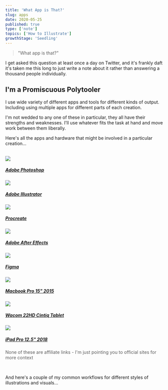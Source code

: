 ```yaml
---
title: 'What App is That?'
slug: apps
date: 2020-05-25
published: true
type: ['note']
topics: ['How to Illustrate']
growthStage: 'Seedling'
---
```


> "What app is that?"

I get asked this question at least once a day on Twitter, and it's frankly daft it's taken me this long to just write a note about it rather than answering a thousand people individually.

## I'm a Promiscuous Polytooler

I use wide variety of different apps and tools for different kinds of output. Including using multiple apps for different parts of each creation.  

I'm not wedded to any one of these in particular, they all have their strengths and weaknesses.
I'll use whatever fits the task at hand and move work between them liberally.  

Here's all the apps and hardware that might be involved in a particular creation...

<br />

<Tools>

<a href="https://www.adobe.com/products/photoshop.html" noTip>

<Image  src="https://res.cloudinary.com/dg3gyk0gu/image/upload/v1590318986/maggieappleton.com/notes/tools/photoshop.png" />
<h5>Adobe Photoshop</h5>

</a>

<a href="https://www.adobe.com/products/illustrator.html" noTip>

<Image src="https://res.cloudinary.com/dg3gyk0gu/image/upload/v1590318986/maggieappleton.com/notes/tools/illustrator.png" />
<h5>Adobe Illustrator</h5>

</a>

<a href="https://procreate.art/" noTip>

<Image src="https://res.cloudinary.com/dg3gyk0gu/image/upload/v1590318987/maggieappleton.com/notes/tools/procreate.png" />
<h5>Procreate</h5>

</a>

<a href="https://www.adobe.com/products/aftereffects.html" noTip>

<Image src="https://res.cloudinary.com/dg3gyk0gu/image/upload/v1590318986/maggieappleton.com/notes/tools/ae.png" />
<h5>Adobe After Effects</h5>

</a>

<a href="https://www.figma.com/" noTip>

<Image src="https://res.cloudinary.com/dg3gyk0gu/image/upload/v1590318987/maggieappleton.com/notes/tools/figma.png" />
<h5>Figma</h5>

</a>

</Tools>

<Hardware>

<a href="https://www.apple.com/macbook-pro/" noTip>

<Image src="https://res.cloudinary.com/dg3gyk0gu/image/upload/c_scale,w_420/v1590318986/maggieappleton.com/notes/tools/macbook.png" />
<h5>Macbook Pro 15" 2015</h5>

</a>

<a href="https://www.wacom.com/en-us/products/pen-displays/cintiq-22-hd" noTip>

<Image src="https://res.cloudinary.com/dg3gyk0gu/image/upload/c_scale,w_440/v1590318987/maggieappleton.com/notes/tools/wacom.png" />
<h5>Wacom 22HD Cintiq Tablet</h5>

</a>

<a href="https://www.apple.com/ipad-pro/" noTip>

<Image src="https://res.cloudinary.com/dg3gyk0gu/image/upload/c_scale,w_400/v1590318987/maggieappleton.com/notes/tools/ipad.png" />
<h5>iPad Pro 12.5" 2018</h5>

</a>

</Hardware>


<Subtext style='opacity: 70%; text-align: center;'>None of these are affiliate links - I'm just pointing you to official sites for more context</Subtext>

<br />

And here's a couple of my common workflows for different styles of illustrations and visuals...

<ComingSoon />

<!-- 1. Illustrated Notes

Anything I make that has more of a loose hand-drawn feel was made in either Procreate, Photoshop, 

2. Vector / Pixel Illustrations

3. Animations -->